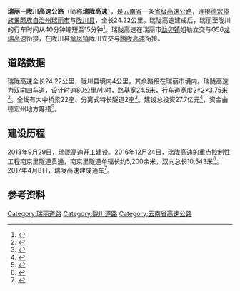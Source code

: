 {{中国高速公路信息框
| 省名 = 云南
| 编号 = 
| 名称 = 瑞丽－陇川高速公路
| 自定头部 = 
| 地图 = 
| 照片 = 
| 照片标题 = 
| 路线简称 = 瑞陇
| 最近通车日期 = 2017年4月8日
| 规划总里程 = 24.22
| 起点 = [[云南省|云南省]][[德宏傣族景颇族自治州|德宏州]][[瑞丽市|瑞丽市]]姐勒立交
| 终点 = 云南省德宏州[[陇川县|陇川县]]陇川立交
}}
'''瑞丽－陇川高速公路'''（简称'''瑞陇高速'''），是[[云南省|云南省]]一条[[云南高速公路|省级高速公路]]，连接[[德宏傣族景颇族自治州|德宏傣族景颇族自治州]][[瑞丽市|瑞丽市]]与[[陇川县|陇川县]]，全长24.22公里。瑞陇高速建成后，瑞丽至陇川的行车时间从40分钟缩短至15分钟<ref>{{cite news |author=刘祥元 |title=瑞丽试验区推进路网建设芒瑞陇全程通高速 |url=http://www.yunnangateway.com/html/2017/datu_0428/17608.html |newspaper=[[云南日报|云南日报]] |date=2017-04-28 |access-date=2021-02-03 }}</ref>。瑞陇高速在瑞丽市[[勐卯镇|勐卯镇]]姐勒立交与G56[[龙瑞高速|龙瑞高速]]衔接，在陇川县[[章凤镇|章凤镇]]陇川立交与[[腾陇高速公路|腾陇高速]]衔接。

==道路数据==
瑞陇高速全长24.22公里，陇川县境内4公里，其余路段在瑞丽市境内。瑞陇高速为双向四车道，设计时速80公里/小时，路基宽24.5米，行车道宽度2×2×3.75米<ref>{{cite news |author=陈昌显 |title=瑞陇高速陇川段前期工作进展顺利 |url=http://ebz.dhtjb.com/html/2013-08/15/content_1_1.htm |newspaper=[[德宏团结报|德宏团结报]] |date=2013-08-15 |access-date=2021-02-03 |archive-date=2021-02-08 |archive-url=https://web.archive.org/web/20210208102651/http://ebz.dhtjb.com/html/2013-08/15/content_1_1.htm |dead-url=no }}</ref>。全线有大中桥梁22座、分离式特长隧道2座<ref>{{cite news |author=张仁韬 |title=全长25.71公里 来回半小时 |url=http://ebz.dhtjb.com/html/2013-08/30/content_1_5.htm |newspaper=[[德宏团结报|德宏团结报]] |date=2013-08-30 |access-date=2021-02-03 }}</ref>。建设总投资27.7亿元<ref>{{cite news |author=朱边勇 |title=瑞陇高速4月10日左右试运行通车 |url=http://ebz.dhtjb.com/html/2017-03/30/content_4_1.htm |newspaper=[[德宏团结报|德宏团结报]] |date=2017-03-30 |access-date=2021-02-03 |archive-date=2021-02-07 |archive-url=https://web.archive.org/web/20210207185812/http://ebz.dhtjb.com/html/2017-03/30/content_4_1.htm |dead-url=no }}</ref>，资金由德宏州地方筹措<ref>{{cite news |author=蓝玉芝 |title=瑞陇“大动脉”建设“提速” |url=http://ebz.dhtjb.com/html/2014-05/07/content_1_2.htm |newspaper=[[德宏团结报|德宏团结报]] |date=2014-05-07 |access-date=2021-02-03 }}</ref>。

==建设历程==
2013年9月29日，瑞陇高速开工建设。2016年12月24日，瑞陇高速的重点控制性工程南京里隧道贯通，南京里隧道单辐长约5,200余米，双向总长10,543米<ref>{{cite news |author=杜军 |title=瑞陇高速公路南京里隧道贯通 |url=http://ebz.dhtjb.com/html/2016-12/27/content_1_5.htm |newspaper=[[德宏团结报|德宏团结报]] |date=2016-12-27 |access-date=2021-02-03 }}</ref>。2017年4月8日，瑞陇高速建成通车<ref>{{cite news |author=张仁韬 |title=瑞陇高速风采 |url=http://ebz.dhtjb.com/html/2017-04/09/content_1_2.htm |newspaper=[[德宏团结报|德宏团结报]] |date=2017-04-09 |access-date=2021-02-03 |archive-date=2021-02-09 |archive-url=https://web.archive.org/web/20210209044123/http://ebz.dhtjb.com/html/2017-04/09/content_1_2.htm |dead-url=no }}</ref>。

==参考资料==
{{reflist}}
{{云南省高速公路}}
{{德宏主题}}

[[Category:瑞丽道路|Category:瑞丽道路]]
[[Category:陇川道路|Category:陇川道路]]
[[Category:云南省高速公路|Category:云南省高速公路]]